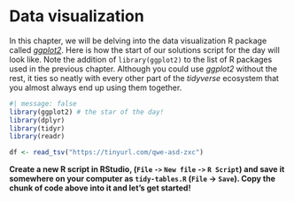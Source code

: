 # Data visualization

In this chapter, we will be delving into the data visualization R package
called [_ggplot2_](https://ggplot2.tidyverse.org). Here is how the start of
our solutions script for the day will look like. Note the addition of
`library(ggplot2)` to the list of R packages used in the previous chapter.
Although you could use _ggplot2_ without the rest, it ties so neatly with
every other part of the _tidyverse_ ecosystem that you almost always end up
using them together.

```r
#| message: false
library(ggplot2) # the star of the day!
library(dplyr)
library(tidyr)
library(readr)

df <- read_tsv("https://tinyurl.com/qwe-asd-zxc")
```

**Create a new R script in RStudio, (`File` `->` `New file` `->` `R Script`) and
save it somewhere on your computer as `tidy-tables.R` (`File` -> `Save`). Copy
the chunk of code above into it and let's get started!**
